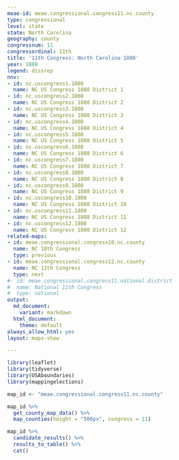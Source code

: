 ```yaml
---
meae-id: meae.congressional.congress11.nc.county
type: congressional
level: state
state: North Carolina
geography: county
congressnum: 11
congressordinal: 11th
title: '11th Congress: North Carolina 1808'
year: 1808
legend: dissrep
nnv:
- id: nc.uscongress1.1808
  name: NC US Congress 1808 District 1
- id: nc.uscongress2.1808
  name: NC US Congress 1808 District 2
- id: nc.uscongress3.1808
  name: NC US Congress 1808 District 3
- id: nc.uscongress4.1808
  name: NC US Congress 1808 District 4
- id: nc.uscongress5.1808
  name: NC US Congress 1808 District 5
- id: nc.uscongress6.1808
  name: NC US Congress 1808 District 6
- id: nc.uscongress7.1808
  name: NC US Congress 1808 District 7
- id: nc.uscongress8.1808
  name: NC US Congress 1808 District 8
- id: nc.uscongress9.1808
  name: NC US Congress 1808 District 9
- id: nc.uscongress10.1808
  name: NC US Congress 1808 District 10
- id: nc.uscongress11.1808
  name: NC US Congress 1808 District 11
- id: nc.uscongress12.1808
  name: NC US Congress 1808 District 12
related-maps:
- id: meae.congressional.congress10.nc.county
  name: NC 10th Congress
  type: previous
- id: meae.congressional.congress12.nc.county
  name: NC 12th Congress
  type: next
#- id: meae.congressional.congress11.national.district
#  name: National 11th Congress
#  type: national
output:
  md_document:
    variant: markdown
  html_document:
    theme: default
always_allow_html: yes
layout: maps-show

---
```


```r
library(leaflet)
library(tidyverse)
library(USAboundaries)
library(mappingelections)

map_id <- "meae.congressional.congress11.nc.county"
```

<div class="map">

```r
map_id %>%
  get_county_map_data() %>%
  map_counties(height = "500px", congress = 11)
```

</div>

<div class="results-table">

```r
map_id %>%
  candidate_results() %>%
  results_to_table() %>%
  cat()
```

</div>
